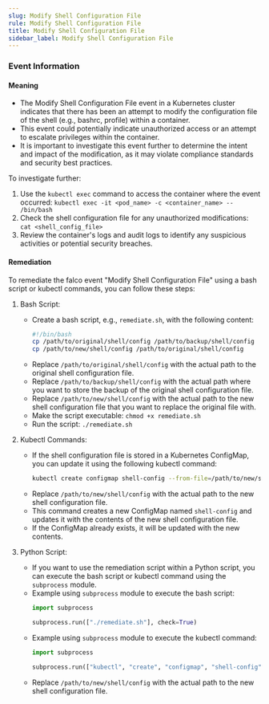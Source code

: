```yaml
--- 
slug: Modify Shell Configuration File
rule: Modify Shell Configuration File
title: Modify Shell Configuration File
sidebar_label: Modify Shell Configuration File
---
```

                   

### Event Information

#### Meaning

- The Modify Shell Configuration File event in a Kubernetes cluster indicates that there has been an attempt to modify the configuration file of the shell (e.g., bashrc, profile) within a container.
- This event could potentially indicate unauthorized access or an attempt to escalate privileges within the container.
- It is important to investigate this event further to determine the intent and impact of the modification, as it may violate compliance standards and security best practices.

To investigate further:
1. Use the `kubectl exec` command to access the container where the event occurred: `kubectl exec -it <pod_name> -c <container_name> -- /bin/bash`
2. Check the shell configuration file for any unauthorized modifications: `cat <shell_config_file>`
3. Review the container's logs and audit logs to identify any suspicious activities or potential security breaches.

#### Remediation

To remediate the falco event "Modify Shell Configuration File" using a bash script or kubectl commands, you can follow these steps:

1. Bash Script:
   - Create a bash script, e.g., `remediate.sh`, with the following content:
     ```bash
     #!/bin/bash
     cp /path/to/original/shell/config /path/to/backup/shell/config
     cp /path/to/new/shell/config /path/to/original/shell/config
     ```
   - Replace `/path/to/original/shell/config` with the actual path to the original shell configuration file.
   - Replace `/path/to/backup/shell/config` with the actual path where you want to store the backup of the original shell configuration file.
   - Replace `/path/to/new/shell/config` with the actual path to the new shell configuration file that you want to replace the original file with.
   - Make the script executable: `chmod +x remediate.sh`
   - Run the script: `./remediate.sh`

2. Kubectl Commands:
   - If the shell configuration file is stored in a Kubernetes ConfigMap, you can update it using the following kubectl command:
     ```bash
     kubectl create configmap shell-config --from-file=/path/to/new/shell/config --dry-run=client -o yaml | kubectl apply -f -
     ```
   - Replace `/path/to/new/shell/config` with the actual path to the new shell configuration file.
   - This command creates a new ConfigMap named `shell-config` and updates it with the contents of the new shell configuration file.
   - If the ConfigMap already exists, it will be updated with the new contents.

3. Python Script:
   - If you want to use the remediation script within a Python script, you can execute the bash script or kubectl command using the `subprocess` module.
   - Example using `subprocess` module to execute the bash script:
     ```python
     import subprocess
     
     subprocess.run(["./remediate.sh"], check=True)
     ```
   - Example using `subprocess` module to execute the kubectl command:
     ```python
     import subprocess
     
     subprocess.run(["kubectl", "create", "configmap", "shell-config", "--from-file=/path/to/new/shell/config", "--dry-run=client", "-o", "yaml"], check=True)
     ```
   - Replace `/path/to/new/shell/config` with the actual path to the new shell configuration file.

 